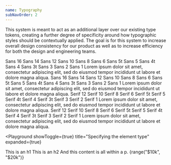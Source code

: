 ```yaml
---
name: Typography
subNavOrder: 2
---
```


This system is meant to act as an additional layer over our existing type
tokens, creating a further degree of specificity around how typographic styles
should be contextually applied. The goal is for this system to increase overall
design consistency for our product as well as to increase efficiency for both
the design and engineering teams.

<Playground showToggle={true} title="Sans" expanded={true}>
  <Flex mt={4} justifyContent="space-between">
    <Box>
      <Sans size="16">Sans 16</Sans>
      <Sans size="14">Sans 14</Sans>
      <Sans size="12">Sans 12</Sans>
      <Sans size="10">Sans 10</Sans>
      <Sans size="8">Sans 8</Sans>
      <Sans size="6">Sans 6</Sans>
      <Sans size="5t">Sans 5t</Sans>
      <Sans size="5">Sans 5</Sans>
      <Sans size="4t">Sans 4t</Sans>
      <Sans size="4">Sans 4</Sans>
      <Sans size="3t">Sans 3t</Sans>
      <Sans size="3">Sans 3</Sans>
      <Sans size="2">Sans 2</Sans>
      <Sans size="1">Sans 1</Sans>
    </Box>
    <Flex width="50%" px={2} alignItems="center">
      <BorderBox>
        <Sans size="5">
          Lorem ipsum dolor sit amet, consectetur adipiscing elit, sed do
          eiusmod tempor incididunt ut labore et dolore magna aliqua.
        </Sans>
      </BorderBox>
    </Flex>
  </Flex>
</Playground>

<Spacer my={4} />

<Playground showToggle={true} title="Sans with unstable_trackIn (narrow)" expanded={false}>
  <Flex mt={4} justifyContent="space-between">
    <Box>
      <Sans size="16" unstable_trackIn>Sans 16</Sans>
      <Sans size="14" unstable_trackIn>Sans 14</Sans>
      <Sans size="12" unstable_trackIn>Sans 12</Sans>
      <Sans size="10" unstable_trackIn>Sans 10</Sans>
      <Sans size="8" unstable_trackIn>Sans 8</Sans>
      <Sans size="6" unstable_trackIn>Sans 6</Sans>
      <Sans size="5t" unstable_trackIn>Sans 5t</Sans>
      <Sans size="5" unstable_trackIn>Sans 5</Sans>
      <Sans size="4t" unstable_trackIn>Sans 4t</Sans>
      <Sans size="4" unstable_trackIn>Sans 4</Sans>
      <Sans size="3t" unstable_trackIn>Sans 3t</Sans>
      <Sans size="3" unstable_trackIn>Sans 3</Sans>
      <Sans size="2" unstable_trackIn>Sans 2</Sans>
      <Sans size="1" unstable_trackIn>Sans 1</Sans>
    </Box>
    <Flex width="50%" px={2} alignItems="center">
      <BorderBox>
        <Sans size="5">
          Lorem ipsum dolor sit amet, consectetur adipiscing elit, sed do
          eiusmod tempor incididunt ut labore et dolore magna aliqua.
        </Sans>
      </BorderBox>
    </Flex>
  </Flex>
</Playground>

<Spacer my={4} />

<Playground showToggle={true} title="Serif" expanded={true}>
  <Flex justifyContent="space-between">
    <Box>
      <Serif size="12">Serif 12</Serif>
      <Serif size="10">Serif 10</Serif>
      <Serif size="8">Serif 8</Serif>
      <Serif size="6">Serif 6</Serif>
      <Serif size="5t">Serif 5t</Serif>
      <Serif size="5">Serif 5</Serif>
      <Serif size="4t">Serif 4t</Serif>
      <Serif size="4">Serif 4</Serif>
      <Serif size="3t">Serif 3t</Serif>
      <Serif size="3">Serif 3</Serif>
      <Serif size="2">Serif 2</Serif>
      <Serif size="1">Serif 1</Serif>
    </Box>
    <Flex width="50%" px={2} alignItems="center">
      <BorderBox>
        <Serif size="5">
          Lorem ipsum dolor sit amet, consectetur adipiscing elit, sed do
          eiusmod tempor incididunt ut labore et dolore magna aliqua.
        </Serif>
      </BorderBox>
    </Flex>
  </Flex>
</Playground>

<Spacer my={4} />

<Playground showToggle={true} title="Serif with unstable_trackIn (narrow)" expanded={false}>
  <Flex justifyContent="space-between">
    <Box>
      <Serif size="12" unstable_trackIn>Serif 12</Serif>
      <Serif size="10" unstable_trackIn>Serif 10</Serif>
      <Serif size="8" unstable_trackIn>Serif 8</Serif>
      <Serif size="6" unstable_trackIn>Serif 6</Serif>
      <Serif size="5t" unstable_trackIn>Serif 5t</Serif>
      <Serif size="5" unstable_trackIn>Serif 5</Serif>
      <Serif size="4t" unstable_trackIn>Serif 4t</Serif>
      <Serif size="4" unstable_trackIn>Serif 4</Serif>
      <Serif size="3t" unstable_trackIn>Serif 3t</Serif>
      <Serif size="3" unstable_trackIn>Serif 3</Serif>
      <Serif size="2" unstable_trackIn>Serif 2</Serif>
      <Serif size="1" unstable_trackIn>Serif 1</Serif>
    </Box>
    <Flex width="50%" px={2} alignItems="center">
      <BorderBox>
        <Serif size="5">
          Lorem ipsum dolor sit amet, consectetur adipiscing elit, sed do
          eiusmod tempor incididunt ut labore et dolore magna aliqua.
        </Serif>
      </BorderBox>
    </Flex>
  </Flex>
</Playground>

<Spacer my={4} />

<Playground
  showToggle={true}
  title="Specifying the element type"
  expanded={true}
>
  <Flex justifyContent="space-between" flexDirection="column">
    <Box>
      <Serif size="8" element="h1">
        This is an h1
      </Serif>
      <Serif size="6" element="h2">
        This is an h2
      </Serif>
      <Sans size="4" element="p">
        And this content is all within a p.
      </Sans>
    </Box>
  </Flex>
</Playground>

<Playground showToggle={true} title="Using endash in ranges" expanded={true}>
  <Flex justifyContent="space-between" flexDirection="column">
    <Box>
      <Serif size="8" element="h1">
        {range("$10k", "$20k")}
      </Serif>
    </Box>
  </Flex>
</Playground>
